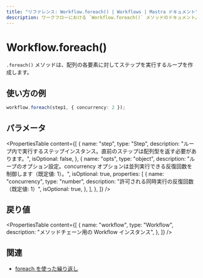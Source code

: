 ```yaml
---
title: "リファレンス: Workflow.foreach() | Workflows | Mastra ドキュメント"
description: ワークフローにおける `Workflow.foreach()` メソッドのドキュメント。配列の各要素に対してステップを実行するループを作成します。
---
```


# Workflow.foreach()

`.foreach()` メソッドは、配列の各要素に対してステップを実行するループを作成します。

## 使い方の例

```typescript copy
workflow.foreach(step1, { concurrency: 2 });
```

## パラメータ

<PropertiesTable
  content={[
    {
      name: "step",
      type: "Step",
      description:
        "ループ内で実行するステップインスタンス。直前のステップは配列型を返す必要があります。",
      isOptional: false,
    },
    {
      name: "opts",
      type: "object",
      description:
        "ループのオプション設定。concurrency オプションは並列実行できる反復回数を制御します（既定値: 1）。",
      isOptional: true,
      properties: [
        {
          name: "concurrency",
          type: "number",
          description:
            "許可される同時実行の反復回数（既定値: 1）",
          isOptional: true,
        },
      ],
    },
  ]}
/>

## 戻り値

<PropertiesTable
  content={[
    {
      name: "workflow",
      type: "Workflow",
      description: "メソッドチェーン用の Workflow インスタンス",
    },
  ]}
/>

## 関連

- [foreach を使った繰り返し](../../../docs/workflows/control-flow.mdx#repeating-with-foreach)
